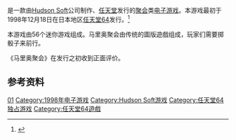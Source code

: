 {{Otheruses|subject=1998年发行的电子游戏|other=整个游戏系列|瑪利歐派對系列}}

{{NoteTA
| G1=Games
| G2=Mario
}}
{{Infobox video game
| title= 马里奥聚会
| english = Mario Party
| japanese = マリオパーティ
| image= Mario_Party_1.jpg
| caption= 北美版的遊戲封面
| developer=[[Hudson_Soft|Hudson Soft]]
| publisher=[[任天堂|任天堂]]
| director= 菊池賢次
| producer= 波多野信治、中本伸一
| composer = [[光田康典|光田康典]]
| series = [[瑪利歐派對系列|瑪利歐派對系列]]
| released={{vgrelease|JP|December 18, 1998|NA|February 8, 1999|EU|March 9, 1999<ref>{{cite web| title=Release Summary: Mario Party| publisher=[[GameSpot|GameSpot]]| url=http://www.gamespot.com/n64/puzzle/marioparty/similar.html?mode=versions| accessdate=May 10, 2010| archive-date=2010-01-08| archive-url=https://web.archive.org/web/20100108151752/http://www.gamespot.com/n64/puzzle/marioparty/similar.html?mode=versions| dead-url=no}}</ref>}}
| genre=[[聚会游戏|聚会]]
| modes = [[单人电子游戏|单人]]、[[多人电子游戏|多人]]
| platforms= [[任天堂64|任天堂64]]
}}

{{vgname|马里奥聚会|ja=マリオパーティ|en=Mario Party|cn=马里奥聚会|tw=瑪利歐派對}}是一款由[[Hudson_Soft|Hudson Soft]]公司制作、[[任天堂|任天堂]]发行的[[聚会|聚会]]类[[电子游戏|电子游戏]]。本游戏最初于1998年12月18日在日本地区[[任天堂64|任天堂64]]发行。<ref name="gamefaqs">{{cite web| url = http://www.gamefaqs.com/n64/197861-mario-party/data| title = Release information| publisher = [[GameFAQs|GameFAQs]]| date = | accessdate = 2016-05-14| language = en| archive-date = 2017-01-29| archive-url = https://web.archive.org/web/20170129031534/http://www.gamefaqs.com/n64/197861-mario-party/data| dead-url = no}}</ref>

本游戏由56个迷你游戏组成。马里奥聚会由传统的圖版遊戲组成，玩家们需要掷骰子来前行。

《马里奥聚会》在发行之初收到正面评价。

== 参考资料 ==
{{Reflist}}

{{瑪利歐派對系列}}

{{DEFAULTSORT:Mario Party}}
[[Category:瑪利歐派對系列|01]]
[[Category:1998年电子游戏|Category:1998年电子游戏]]
[[Category:Hudson_Soft游戏|Category:Hudson Soft游戏]]
[[Category:任天堂64独占游戏|Category:任天堂64独占游戏]]
[[Category:任天堂64遊戲|Category:任天堂64遊戲]]

{{Nintendo-stub}}
{{platform-videogame-stub}}